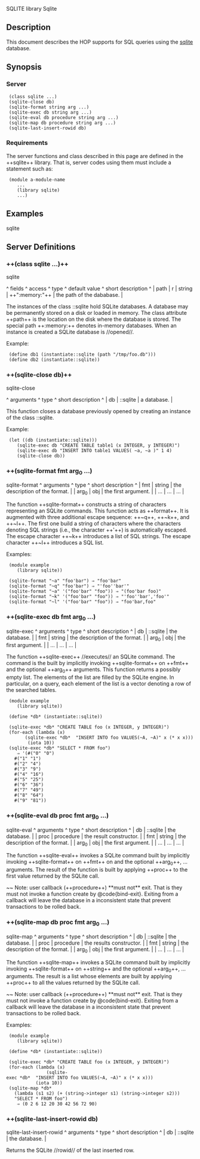 <doc> SQLITE library
<library> Sqlite

== Description ==

This document describes the HOP supports for SQL queries using the 
[[http://www.sqlite.org/|sqlite]] database.

== Synopsis ==

=== Server ===

  (class sqlite ...)
  (sqlite-close db)
  (sqlite-format string arg ...)
  (sqlite-exec db string arg ...)
  (sqlite-eval db procedure string arg ...)
  (sqlite-map db procedure string arg ...)
  (sqlite-last-insert-rowid db)


=== Requirements ===
The server functions and class described in this page are defined in the 
++sqlite++ library. That is, server codes using them must include a 
statement such as:

  (module a-module-name
     ...
     (library sqlite)
     ...)

== Examples ==

<example>sqlite</example>

== Server Definitions ==
<server>

=== ++(class sqlite ...)++===
<class> sqlite

<fields>
^  fields  ^   access  ^   type      ^  default value     ^  short description           ^
| path     |    r      |   string    |  ++":memory:"++    | the path of the dababase.    |
</fields>

The instances of the class ::sqlite hold SQLite databases. A database
may be permanently stored on a disk or loaded in memory. The class attribute
++path++ is the location on the disk where the database is stored. The
special path ++:memory:++ denotes in-memory databases. When an instance
is created a SQLite database is //opened//.

Example:

  (define db1 (instantiate::sqlite (path "/tmp/foo.db")))
  (define db2 (instantiate::sqlite))
</class>

=== ++(sqlite-close db)++ ===
<function> sqlite-close

<arguments>
^  arguments  ^   type          ^  short description           ^
| db          |  ::sqlite       | a database.                  |
</arguments>

This function closes a database previously opened by creating an instance
of the class ::sqlite.

Example:

  (let ((db (instantiate::sqlite)))
     (sqlite-exec db "CREATE TABLE table1 (x INTEGER, y INTEGER)")
     (sqlite-exec db "INSERT INTO table1 VALUES( ~a, ~a )" 1 4)
     (sqlite-close db))
</function>

=== ++(sqlite-format fmt arg<sub>0</sub> ...) ===
<function> sqlite-format
<arguments>
^  arguments       ^   type          ^  short description              ^
| fmt              |  string         | the description of the format.  |
| arg<sub>0</sub>  |  obj            | the first argument.             |
| ...              |  ...            | ...                             |
</arguments>

The function ++sqlite-format++ constructs a string of characters
representing an SQLite commands. This function acts as ++format++. It
is augmented with three additional escape sequence: ++~q++,
++~k++, and ++~l++. The first one build a string of characters
where the characters denoting SQL strings (i.e., the character
++'++) is automatically escaped. The escape character ++~k++
introduces a list of SQL strings. The escape character ++~l++
introduces a SQL list.

Examples:

  (module example
     (library sqlite))

  (sqlite-format "~a" "foo'bar") &#8658; "foo'bar"
  (sqlite-format "~q" "foo'bar") &#8658; "'foo''bar'"
  (sqlite-format "~a" '("foo'bar" "foo")) &#8658; "(foo'bar foo)"
  (sqlite-format "~k" '("foo'bar" "foo")) &#8658; "'foo''bar','foo'"
  (sqlite-format "~l" '("foo'bar" "foo")) &#8658; "foo'bar,foo"

</function>

=== ++(sqlite-exec db fmt arg<sub>0</sub> ...) ===
<function> sqlite-exec
<arguments>
^  arguments       ^   type          ^  short description              ^
| db               |  ::sqlite       | the database.                   |
| fmt              |  string         | the description of the format.  |
| arg<sub>0</sub>  |  obj            | the first argument.             |
| ...              |  ...            | ...                             |
</arguments>

The function ++sqlite-exec++ //executes// an SQLite command. The
command is the built by implicitly invoking ++sqlite-format++ on
++fmt++ and the optional ++arg<sub>0</sub>++ arguments. This function
returns a possibly empty list.  The elements of the list are filled by
the SQLite engine. In particular, on a query, each element of the list
is a vector denoting a row of the searched tables.

  (module example
     (library sqlite))

  (define *db* (instantiate::sqlite))

  (sqlite-exec *db* "CREATE TABLE foo (x INTEGER, y INTEGER)")
  (for-each (lambda (x)
  		(sqlite-exec *db*  "INSERT INTO foo VALUES(~A, ~A)" x (* x x)))
	     (iota 10))
  (sqlite-exec *db* "SELECT * FROM foo")
     &#8658; '(#("0" "0")
	#("1" "1")
	#("2" "4")
	#("3" "9")
	#("4" "16")
	#("5" "25")
	#("6" "36")
	#("7" "49")
	#("8" "64")
	#("9" "81"))

</function>

=== ++(sqlite-eval db proc fmt arg<sub>0</sub> ...) ===
<function> sqlite-eval
<arguments>
^  arguments       ^   type          ^  short description              ^
| db               |  ::sqlite       | the database.                   |
| proc             |  procedure      | the result constructor.         |
| fmt              |  string         | the description of the format.  |
| arg<sub>0</sub>  |  obj            | the first argument.             |
| ...              |  ...            | ...                             |
</arguments>

The function ++sqlite-eval++ invokes a SQLite command built by
implicitly invoking ++sqlite-format++ on ++fmt++ on and the optional
++arg<sub>0</sub>++, ... arguments. The result of the function is
built by applying ++proc++ to the first value returned by the
SQLite call.  

~~ Note: user callback (++procedure++) **must not** exit. That is they must
not invoke a function create by @code{bind-exit}. Exiting from a callback will
leave the database in a inconsistent state that prevent transactions to
be rolled back.
</function>

=== ++(sqlite-map db proc fmt arg<sub>0</sub> ...) ===
<function> sqlite-map
<arguments>
^  arguments       ^   type          ^  short description              ^
| db               |  ::sqlite       | the database.                   |
| proc             |  procedure      | the results constructor.        |
| fmt              |  string         | the description of the format.  |
| arg<sub>0</sub>  |  obj            | the first argument.             |
| ...              |  ...            | ...                             |
</arguments>

The function ++sqlite-map++ invokes a SQLite command built by
implicitly invoking ++sqlite-format++ on ++string++ and the optional
++arg<sub>0</sub>++, ... arguments. The result is a list whose
elements are built by applying ++proc++ to all the values
returned by the SQLite call.  

~~ Note: user callback (++procedure++) **must not** exit. That is they must
not invoke a function create by @code{bind-exit}. Exiting from a callback will
leave the database in a inconsistent state that prevent transactions to
be rolled back.

Examples:
  (module example
     (library sqlite))

  (define *db* (instantiate::sqlite))

  (sqlite-exec *db* "CREATE TABLE foo (x INTEGER, y INTEGER)")
  (for-each (lambda (x)
                (sqlite-exec *db*  "INSERT INTO foo VALUES(~A, ~A)" x (* x x)))
            (iota 10))
  (sqlite-map *db* 
    (lambda (s1 s2) (+ (string->integer s1) (string->integer s2))) 
    "SELECT * FROM foo")
     &#8658; (0 2 6 12 20 30 42 56 72 90)

</function>

=== ++(sqlite-last-insert-rowid db) ===
<function> sqlite-last-insert-rowid
<arguments>
^  arguments       ^   type          ^  short description              ^
| db               |  ::sqlite       | the database.                   |
</arguments>

Returns the SQLite //rowid// of the last inserted row.
</function>

</server>
</library>
</doc>

